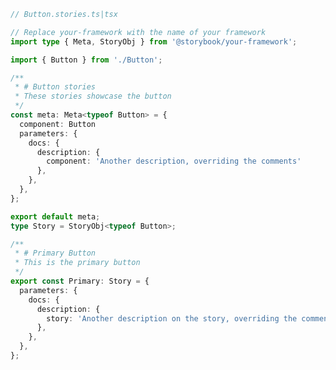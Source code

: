 ```ts
// Button.stories.ts|tsx

// Replace your-framework with the name of your framework
import type { Meta, StoryObj } from '@storybook/your-framework';

import { Button } from './Button';

/**
 * # Button stories
 * These stories showcase the button
 */
const meta: Meta<typeof Button> = {
  component: Button
  parameters: {
    docs: {
      description: {
        component: 'Another description, overriding the comments'
      },
    },
  },
};

export default meta;
type Story = StoryObj<typeof Button>;

/**
 * # Primary Button
 * This is the primary button
 */
export const Primary: Story = {
  parameters: {
    docs: {
      description: {
        story: 'Another description on the story, overriding the comments'
      },
    },
  },
};
```
